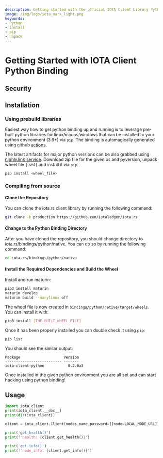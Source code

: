 ```yaml
---
description: Getting started with the official IOTA Client Library Python binding.
image: /img/logo/iota_mark_light.png
keywords:
- Python
- install
- pip
- unpack
---
```



# Getting Started with IOTA Client Python Binding

## Security

<WarningPasswordStorage />

## Installation

### Using prebuild libraries

Easiest way how to get python binding up and running is to leverage pre-built python libraries for linux/macos/windows that can be installed to your python environment (3.6+) via `pip`. The binding is automagically generated using github [actions](https://github.com/iotaledger/iota.rs/actions/workflows/python-bindings-publish.yml?query=branch%3Aproduction).

The latest artifacts for major python versions can be also grabbed using [nighly.link service](https://nightly.link/iotaledger/iota.rs/workflows/python-bindings-publish/production). Download zip file for the given os and pyversion, unpack wheel file (`.whl`) and install it via `pip`:

```bash
pip install <wheel_file>
```

### Compiling from source

#### Clone the Repository

You can clone the iota.rs client library by running the following command:

```bash
git clone -b production https://github.com/iotaledger/iota.rs
```

#### Change to the Python Binding Directory

After you have cloned the repository, you should change directory to iota.rs/bindings/python/native. You can do so by running the following command:

```bash
cd iota.rs/bindings/python/native
```

#### Install the Required Dependencies and Build the Wheel

Install  and run maturin:

```bash
pip3 install maturin
maturin develop
maturin build --manylinux off
```
The wheel file is now created in `bindings/python/native/target/wheels`. You can install it with:

```bash
pip3 install [THE_BUILT_WHEEL_FILE]
```

Once it has been properly installed you can double check it using `pip`:

```bash
pip list
```

You should see the similar output:

```plaintext
Package                    Version
-------------------------- -------
iota-client-python           0.2.0a3
```

Once installed in the given python environment you are all set and can start hacking using python binding!

## Usage

```python
import iota_client
print(iota_client.__doc__)
print(dir(iota_client))

client = iota_client.Client(nodes_name_password=[[node=LOCAL_NODE_URL]], node_sync_disabled=True)

print('get_health()')
print(f'health: {client.get_health()}')

print('get_info()')
print(f'node_info: {client.get_info()}')
```

